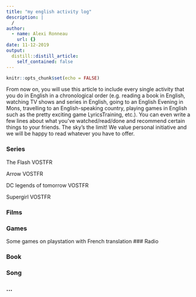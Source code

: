 ```yaml
---
title: "my english activity log"
description: |
  /
author:
  - name: Alexi Ronneau
    url: {}
date: 11-12-2019
output:
  distill::distill_article:
    self_contained: false
---
```


```r
knitr::opts_chunk$set(echo = FALSE)
```

From now on, you will use this article to include every single activity that you do in English in a chronological order (e.g. reading a book in English, watching TV shows and series in English, going to an English Evening in Mons, travelling to an English-speaking country, playing games in English such as the pretty exciting game LyricsTraining, etc.). You can even write a few lines about what you’ve watched/read/done and recommend certain things to your friends. The sky’s the limit! We value personal initiative and we will be happy to read whatever you have to offer.


### Series
The Flash VOSTFR

Arrow VOSTFR

DC legends of tomorrow VOSTFR

Supergirl VOSTFR

### Films

### Games
Some games on playstation with French translation
### Radio

### Book

### Song

### ...

